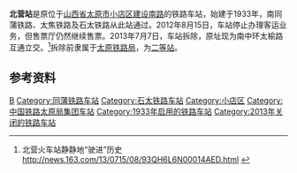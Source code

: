 {{Infobox China railway station
|车站名称 = 北营站
|图片 =4633-Taiyuandong-Gujiao Railway Ticket.jpg
|图片介绍 =4633次列车 太原东-古交区间车票 北营售
|其他名称 = 
|车站拼音 = Beiying
|英文名称 = Beiying Railway Station
|车站代码 = 26444<ref>{{cite book|title=中华人民共和国铁路车站代码（GB/T 10302-2010）|publisher=中国标准出版社|year=2010|isbn=155066140495|ignore-isbn-error=true|pages=4}}</ref>
|电报码 = BIV<ref>{{cite book|author=铁道部电子计算技术中心, 铁道部运输局|title=铁路车站站名代码表：TMIS使用|publisher=中国铁道出版社|location=北京|year=1998|isbn=9787113030995|pages=50}}</ref><ref>{{cite book|author=[[中华人民共和国铁道部|中华人民共和国铁道部]]|title=铁路电报站名略号（2012）|publisher=中国铁道出版社|location=北京|year=2012|unified=15113·3468|pages=9}}</ref>
|拼音码 = BYI
|车站功能= 客运站
|车站位置 = [[山西省|山西省]][[太原市|太原市]][[小店区|小店区]][[建设南路|建设南路]]
|坐标 = {{coord|37.795339|112.592905|display=inline,title}}
|归属 = [[太原铁路局|太原铁路局]]
|线路 = [[南同蒲铁路|南同蒲铁路]]、[[石太铁路|石太铁路]]、[[太焦铁路|太焦铁路]]
|车站等级 = 四等站
|使用状态= 已拆除
|月台数目 = 2個
}}
'''北营站'''是原位于[[山西省|山西省]][[太原市|太原市]][[小店区|小店区]][[建设南路|建设南路]]的铁路车站，始建于1933年，南同蒲铁路、太焦铁路及石太铁路从此站通过。2012年8月15日，车站停止办理客运业务，但售票厅仍然继续售票。2013年7月7日，车站拆除，原址现为南中环太榆路互通立交。<ref>北营火车站静静地“驶进”历史 http://news.163.com/13/0715/08/93QH6L6N00014AED.html {{Wayback|url=http://news.163.com/13/0715/08/93QH6L6N00014AED.html |date=20140323061751 }}</ref>拆除前隶属于[[太原铁路局|太原铁路局]]，为[[二等站_(中铁)|二等站]]。

==参考资料==
<references/>

{{China-rail-stub}}
{{同蒲铁路}}
{{石太铁路}}
{{太焦铁路}}

[[Category:太原市铁路车站|B]]
[[Category:同蒲铁路车站|Category:同蒲铁路车站]]
[[Category:石太铁路车站|Category:石太铁路车站]]
[[Category:小店区|Category:小店区]]
[[Category:中国铁路太原局集团车站|Category:中国铁路太原局集团车站]]
[[Category:1933年启用的铁路车站|Category:1933年启用的铁路车站]]
[[Category:2013年关闭的铁路车站|Category:2013年关闭的铁路车站]]